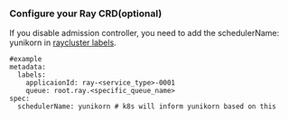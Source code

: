 ### Configure your Ray CRD(optional)
If you disable admission controller, you need to add the schedulerName: yunikorn in [raycluster labels](https://github.com/ray-project/kuberay/blob/fd9c90cad28a1460d4472abbb2b5db43a5e4a813/helm-chart/ray-cluster/templates/raycluster-cluster.yaml#L108). 
```
#example
metadata:
  labels:
    applicaionId: ray-<service_type>-0001
    queue: root.ray.<specific_queue_name>
spec:
  schedulerName: yunikorn # k8s will inform yunikorn based on this
```